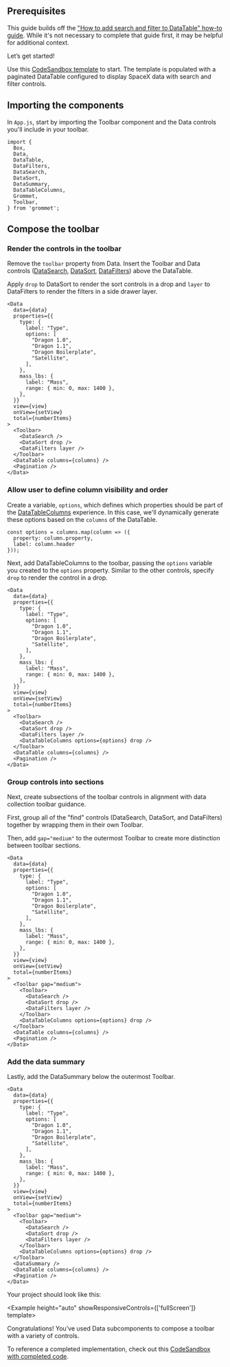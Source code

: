 
## Prerequisites

This guide builds off the ["How to add search and filter to DataTable" how-to guide](/learn/how-to-add-search-and-filter-to-datatable-with-data). While it's not necessary to complete that guide first, it may be helpful for additional context.

Let’s get started!

Use this [CodeSandbox template](https://codesandbox.io/p/devbox/how-to-add-additional-controls-to-a-toolbar-gn9q9j?file=%2Fsrc%2FApp.js%3A46%2C20) to start. The template is populated with a paginated DataTable configured to display SpaceX data with search and filter controls.

## Importing the components

In `App.js`, start by importing the Toolbar component and the Data controls you'll include in your toolbar.

```
import {
  Box,
  Data,
  DataTable,
  DataFilters,
  DataSearch,
  DataSort,
  DataSummary,
  DataTableColumns,
  Grommet,
  Toolbar,
} from 'grommet';
```

## Compose the toolbar

### Render the controls in the toolbar

Remove the `toolbar` property from Data. Insert the Toolbar and Data controls ([DataSearch](https://v2.grommet.io/datasearch), [DataSort](https://v2.grommet.io/datasort), [DataFilters](https://v2.grommet.io/datafilters)) above the DataTable.

Apply `drop` to DataSort to render the sort controls in a drop and `layer` to DataFilters to render the filters in a side drawer layer.

```
<Data
  data={data}
  properties={{
    type: {
      label: "Type",
      options: [
        "Dragon 1.0",
        "Dragon 1.1",
        "Dragon Boilerplate",
        "Satellite",
      ],
    },
    mass_lbs: {
      label: "Mass",
      range: { min: 0, max: 1400 },
    },
  }}
  view={view}
  onView={setView}
  total={numberItems}
>
  <Toolbar>
    <DataSearch />
    <DataSort drop />
    <DataFilters layer />
  </Toolbar>
  <DataTable columns={columns} />
  <Pagination />
</Data>
```

### Allow user to define column visibility and order

Create a variable, `options`, which defines which properties should be part of the [DataTableColumns](https://v2.grommet.io/datatablecolumns) experience. In this case, we'll dynamically generate these options based on the `columns` of the DataTable.

```
const options = columns.map(column => ({
  property: column.property,
  label: column.header
}));
```

Next, add DataTableColumns to the toolbar, passing the `options` variable you created to the `options` property. Similar to the other controls, specify `drop` to render the control in a drop.

```
<Data
  data={data}
  properties={{
    type: {
      label: "Type",
      options: [
        "Dragon 1.0",
        "Dragon 1.1",
        "Dragon Boilerplate",
        "Satellite",
      ],
    },
    mass_lbs: {
      label: "Mass",
      range: { min: 0, max: 1400 },
    },
  }}
  view={view}
  onView={setView}
  total={numberItems}
>
  <Toolbar>
    <DataSearch />
    <DataSort drop />
    <DataFilters layer />
    <DataTableColumns options={options} drop />
  </Toolbar>
  <DataTable columns={columns} />
  <Pagination />
</Data>
```

### Group controls into sections

Next, create subsections of the toolbar controls in alignment with data collection toolbar guidance.

First, group all of the "find" controls (DataSearch, DataSort, and DataFilters) together by wrapping them in their own Toolbar.

Then, add `gap="medium"` to the outermost Toolbar to create more distinction between toolbar sections.

```
<Data
  data={data}
  properties={{
    type: {
      label: "Type",
      options: [
        "Dragon 1.0",
        "Dragon 1.1",
        "Dragon Boilerplate",
        "Satellite",
      ],
    },
    mass_lbs: {
      label: "Mass",
      range: { min: 0, max: 1400 },
    },
  }}
  view={view}
  onView={setView}
  total={numberItems}
>
  <Toolbar gap="medium">
    <Toolbar>
      <DataSearch />
      <DataSort drop />
      <DataFilters layer />
    </Toolbar>
    <DataTableColumns options={options} drop />
  </Toolbar>
  <DataTable columns={columns} />
  <Pagination />
</Data>
```

### Add the data summary

Lastly, add the DataSummary below the outermost Toolbar.

```
<Data
  data={data}
  properties={{
    type: {
      label: "Type",
      options: [
        "Dragon 1.0",
        "Dragon 1.1",
        "Dragon Boilerplate",
        "Satellite",
      ],
    },
    mass_lbs: {
      label: "Mass",
      range: { min: 0, max: 1400 },
    },
  }}
  view={view}
  onView={setView}
  total={numberItems}
>
  <Toolbar gap="medium">
    <Toolbar>
      <DataSearch />
      <DataSort drop />
      <DataFilters layer />
    </Toolbar>
    <DataTableColumns options={options} drop />
  </Toolbar>
  <DataSummary />
  <DataTable columns={columns} />
  <Pagination />
</Data>
```

Your project should look like this:

<Example height="auto" showResponsiveControls={['fullScreen']} template>
  <Completed />
</Example>

Congratulations! You’ve used Data subcomponents to compose a toolbar with a variety of controls.

To reference a completed implementation, check out this [CodeSandbox with completed code](https://codesandbox.io/p/devbox/how-to-add-additional-controls-to-a-toolbar-completed-l5nr54?file=%2Fsrc%2FApp.js%3A14%2C15).
